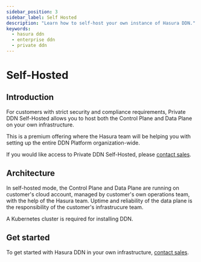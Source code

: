 ```yaml
---
sidebar_position: 3
sidebar_label: Self Hosted
description: "Learn how to self-host your own instance of Hasura DDN."
keywords:
  - hasura ddn
  - enterprise ddn
  - private ddn
---
```



# Self-Hosted

## Introduction

For customers with strict security and compliance requirements, Private DDN Self-Hosted allows you to host both the
Control Plane and Data Plane on your own infrastructure.

This is a premium offering where the Hasura team will be helping you with setting up the entire DDN Platform
organization-wide.

If you would like access to Private DDN Self-Hosted, please [contact sales](https://hasura.io/contact-us).

## Architecture

In self-hosted mode, the Control Plane and Data Plane are running on customer's cloud account, managed by customer's own
operations team, with the help of the Hasura team. Uptime and reliability of the data plane is the responsibility of the
customer's infrastrucure team.

A Kubernetes cluster is required for installing DDN.

<Thumbnail src="/img/deployment/private_ddn_self_hosted.png" alt="Private DDN Architecture Self Hosted" />

## Get started

To get started with Hasura DDN in your own infrastructure, [contact sales](https://hasura.io/contact-us).
